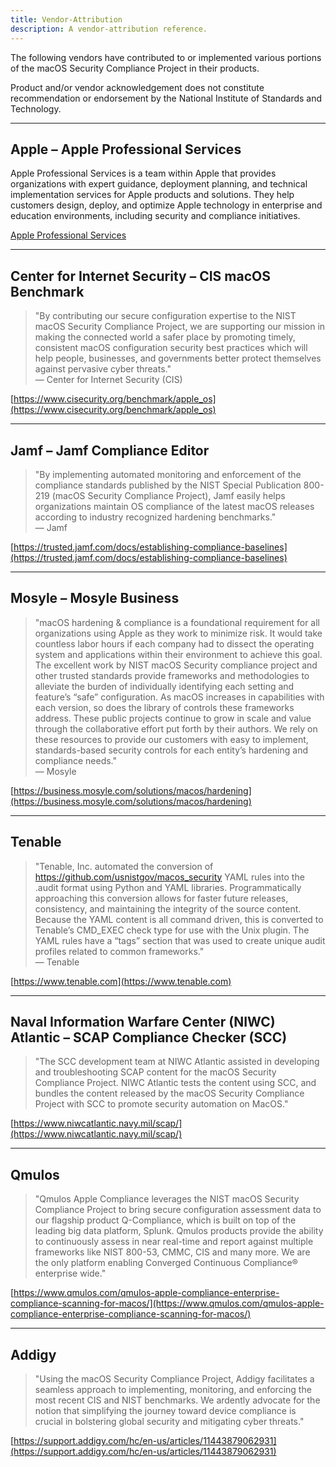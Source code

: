 ```yaml
---
title: Vendor-Attribution
description: A vendor-attribution reference.
---
```


The following vendors have contributed to or implemented various portions of the macOS Security Compliance Project in their products.

Product and/or vendor acknowledgement does not constitute recommendation or endorsement by the National Institute of Standards and Technology.

---

## Apple – Apple Professional Services

Apple Professional Services is a team within Apple that provides organizations with expert guidance, deployment planning, and technical implementation services for Apple products and solutions. They help customers design, deploy, and optimize Apple technology in enterprise and education environments, including security and compliance initiatives.

[Apple Professional Services](https://support.apple.com/guide/deployment/professional-services-services/web)

---

## Center for Internet Security – CIS macOS Benchmark

> "By contributing our secure configuration expertise to the NIST macOS Security Compliance Project, we are supporting our mission in making the connected world a safer place by promoting timely, consistent macOS configuration security best practices which will help people, businesses, and governments better protect themselves against pervasive cyber threats."  
> — Center for Internet Security (CIS)

[https://www.cisecurity.org/benchmark/apple_os](https://www.cisecurity.org/benchmark/apple_os)

---

## Jamf – Jamf Compliance Editor

> "By implementing automated monitoring and enforcement of the compliance standards published by the NIST Special Publication 800-219 (macOS Security Compliance Project), Jamf easily helps organizations maintain OS compliance of the latest macOS releases according to industry recognized hardening benchmarks."  
> — Jamf

[https://trusted.jamf.com/docs/establishing-compliance-baselines](https://trusted.jamf.com/docs/establishing-compliance-baselines)

---

## Mosyle – Mosyle Business

> "macOS hardening & compliance is a foundational requirement for all organizations using Apple as they work to minimize risk. It would take countless labor hours if each company had to dissect the operating system and applications within their environment to achieve this goal. The excellent work by NIST macOS Security compliance project and other trusted standards provide frameworks and methodologies to alleviate the burden of individually identifying each setting and feature’s “safe” configuration. As macOS increases in capabilities with each version, so does the library of controls these frameworks address. These public projects continue to grow in scale and value through the collaborative effort put forth by their authors. We rely on these resources to provide our customers with easy to implement, standards-based security controls for each entity’s hardening and compliance needs."  
> — Mosyle

[https://business.mosyle.com/solutions/macos/hardening](https://business.mosyle.com/solutions/macos/hardening)

---

## Tenable

> "Tenable, Inc. automated the conversion of https://github.com/usnistgov/macos_security YAML rules into the .audit format using Python and YAML libraries. Programmatically approaching this conversion allows for faster future releases, consistency, and maintaining the integrity of the source content. Because the YAML content is all command driven, this is converted to Tenable’s CMD_EXEC check type for use with the Unix plugin. The YAML rules have a “tags” section that was used to create unique audit profiles related to common frameworks."  
> — Tenable

[https://www.tenable.com](https://www.tenable.com)

---

## Naval Information Warfare Center (NIWC) Atlantic – SCAP Compliance Checker (SCC)

> "The SCC development team at NIWC Atlantic assisted in developing and troubleshooting SCAP content for the macOS Security Compliance Project. NIWC Atlantic tests the content using SCC, and bundles the content released by the macOS Security Compliance Project with SCC to promote security automation on MacOS."

[https://www.niwcatlantic.navy.mil/scap/](https://www.niwcatlantic.navy.mil/scap/)

---

## Qmulos

> "Qmulos Apple Compliance leverages the NIST macOS Security Compliance Project to bring secure configuration assessment data to our flagship product Q-Compliance, which is built on top of the leading big data platform, Splunk. Qmulos products provide the ability to continuously assess in near real-time and report against multiple frameworks like NIST 800-53, CMMC, CIS and many more. We are the only platform enabling Converged Continuous Compliance® enterprise wide."

[https://www.qmulos.com/qmulos-apple-compliance-enterprise-compliance-scanning-for-macos/](https://www.qmulos.com/qmulos-apple-compliance-enterprise-compliance-scanning-for-macos/)

---

## Addigy

> "Using the macOS Security Compliance Project, Addigy facilitates a seamless approach to implementing, monitoring, and enforcing the most recent CIS and NIST benchmarks. We ardently advocate for the notion that simplifying the journey toward device compliance is crucial in bolstering global security and mitigating cyber threats."

[https://support.addigy.com/hc/en-us/articles/11443879062931](https://support.addigy.com/hc/en-us/articles/11443879062931)